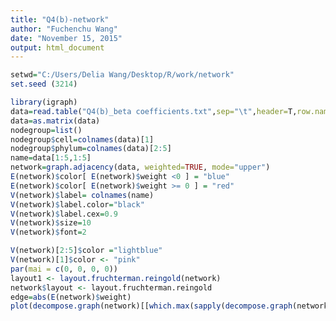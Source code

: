 ```yaml
---
title: "Q4(b)-network"
author: "Fuchenchu Wang"
date: "November 15, 2015"
output: html_document
---
```

```r
setwd="C:/Users/Delia Wang/Desktop/R/work/network"
set.seed (3214)
```

```r
library(igraph)
data=read.table("Q4(b)_beta coefficients.txt",sep="\t",header=T,row.names =1)
data=as.matrix(data)
nodegroup=list()
nodegroup$cell=colnames(data)[1]
nodegroup$phylum=colnames(data)[2:5]
name=data[1:5,1:5]
network=graph.adjacency(data, weighted=TRUE, mode="upper")
E(network)$color[ E(network)$weight <0 ] = "blue"
E(network)$color[ E(network)$weight >= 0 ] = "red"
V(network)$label= colnames(name)
V(network)$label.color="black"
V(network)$label.cex=0.9
V(network)$size=10
V(network)$font=2

V(network)[2:5]$color ="lightblue"
V(network)[1]$color <- "pink"
par(mai = c(0, 0, 0, 0))
layout1 <- layout.fruchterman.reingold(network)
network$layout <- layout.fruchterman.reingold
edge=abs(E(network)$weight)
plot(decompose.graph(network)[[which.max(sapply(decompose.graph(network), vcount))]],edge.width =edge/50,frame=T) 
```

